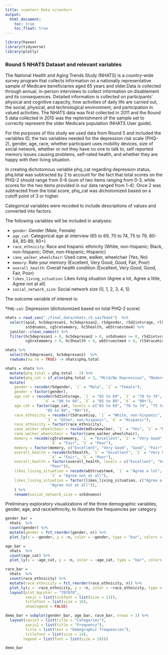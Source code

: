 ```yaml
---
title: <center> Data </center>
output: 
  html_document:
    toc: true
    toc_float: true
---
```


```r
library(haven)
library(tidyverse)
library(plotly)
```

### Round 5 NHATS Dataset and relevant variables
The National Health and Aging Trends Study (NHATS) is a country-wide survey program that collects information on a nationally representative sample of Medicare beneficiaries aged 65 years and older.Data is collected through annual, in-person interviews to collect information on disablement and its consequences. Detailed information is collected on participants’ physical and cognitive capacity, how activities
of daily life are carried out, the social, physical, and technological environment, and participation
in valued activities. The NHATS data was first collected in 2011 and the Round 5 data collected in 2015 was the replenishment of the sample set to correctly represent the older Medicare population (NHATS User guide).


For the purposes of this study we used data from Round 5 and included the variables ID, the two variables needed for the depression risk scale (PHQ-2), gender, age, race, whether participant uses mobility devices, size of social network, whether or not they have no one to talk to, self reported memory issues causing problems, self-rated health, and whether they are happy with their living situation. 

In creating dichotomous variable phq_cat regarding depression status, phq.total was subtracted by 2 to account for the fact that total scores on the PHQ-2 should range from 0-6 (sum of two items ranging from 0-3, while scores for the two items provided in our data ranged from 1-4). Once 2 was subtracted from the total score, phq_cat was dichotomized based on a cutoff point of 3 or higher.

Categorical variables were recoded to include descriptions of values and converted into factors.

The following variables will be included in analyses:

* `gender`: Gender (Male, Female)
* `age_cat`: Categorical age at interview (65 to 69, 70 to 74, 75 to 79, 80-84, 85-89, 90+)
* `race_ethnicity`: Race and hispanic ethnicity (White, non-hispanic; Black, non-hispanic; Other, non-Hispanic; Hispanic)
* `cane_walker_wheelchair`: Used cane, walker, wheelchair (Yes, No)
* `memory`: Rate your memory (Excellent, Very Good, Good, Fair, Poor)
* `overall_health`: Overall health condition (Excellent, Very Good, Good, Fair, Poor)
* `likes_living_situation`: Likes living situation (Agree a lot, Agree a little, Agree not at all)
* `social_network_size`: Social network size (0, 1, 2, 3, 4, 5)

The outcome variable of interest is:

*`PHQ-cat`: Depression (dichotomized based on total PHQ-2 score)

```r
nhats = read_sas("./final_data/nhats_r5.sas7bdat")  %>%
  select(spid, hc5depresan1, hc5depresan2, r5dgender, r5d2intvrage, rl5dracehisp, md5canewlker, 
         sn5dnumsn, cg5ratememry, hc5health, wb5truestme4) %>%
  janitor::clean_names() %>%   
  filter(hc5depresan1 > 0, hc5depresan2 > 0, sn5dnumsn >= 0, r5d2intvrage > 0, md5canewlker > 0, 
         cg5ratememry > 0, hc5health > 0, wb5truestme4 > 0, rl5dracehisp < 5)

nhats %>% 
  select(hc5depresan1, hc5depresan2)  %>% 
  rowSums(na.rm = TRUE) -> nhats$phq.total

nhats = nhats %>%
  mutate(phq.total = phq.total - 2) %>% 
  mutate(phq_cat = if_else(phq.total < 3, "Mild/No Depression", "Moderate/Severe Depression")) %>% 
  mutate(
    gender = recode(r5dgender, `1` = "Male", `2` = "Female"),
    gender = factor(gender),
    age_cat = recode(r5d2intvrage, `1` = "65 to 69", `2` = "70 to 74", `3` = "75 to 79", 
                 `4` = "80 to 84", `5` = "85 to 89", `6` = "90+"),
    age_cat = factor(age_cat, levels = c("65 to 69", "70 to 74", "75 to 79", "80 to 84", 
                  "85 to 89", "90+")),
    race_ethnicity = recode(rl5dracehisp, `1` = "White, non-hispanic", `2` = "Black, non-hispanic", 
                  `3` = "Other, non-hispanic", `4` = "Hispanic"),
    race_ethnicity = factor(race_ethnicity),
    cane_walker_wheelchair = recode(md5canewlker, `1` = "Yes", `2` = "No"),
    cane_walker_wheelchair = factor(cane_walker_wheelchair),
    memory = recode(cg5ratememry, `1` = "Excellent", `2` = "Very Good", `3` = "Good", 
                    `4` = "Fair", `5` = "Poor"),
    memory = factor(memory, c("Excellent", "Very Good", "Good", "Fair", "Poor")),
    overall_health = recode(hc5health, `1` = "Excellent", `2` = "Very Good", `3` = "Good", 
                    `4` = "Fair", `5` = "Poor"),
    overall_health = factor(overall_health, levels = c("Excellent", "Very Good", "Good", "Fair", 
                    "Poor")),
    likes_living_situation = recode(wb5truestme4, `1` = "Agree a lot", `2` = "Agree a little", 
                    `3` = "Agree not at all"),
    likes_living_situation = factor(likes_living_situation, c("Agree a lot", "Agree a little", 
                    "Agree not at all")),
    ) %>% 
    rename(social_network_size = sn5dnumsn)
```

Preliminary exploratory visualizations of the three demographic variables, gender, age, and race/ethnicity, to illustrate the frequencies per category. 


```r
gender_bar = 
  nhats  %>%   
  count(gender) %>% 
  mutate(gender = fct_reorder(gender, n)) %>% 
  plot_ly(x = ~gender, y = ~n, color = ~gender, type = "bar", colors = "viridis") 

age_bar = 
  nhats  %>%   
  count(age_cat) %>% 
  plot_ly(x = ~age_cat, y = ~n, color = ~age_cat, type = "bar", colors = "viridis") 

race_bar = 
  nhats  %>%   
  count(race_ethnicity) %>% 
  mutate(race_ethnicity = fct_reorder(race_ethnicity, n)) %>% 
  plot_ly(x = ~race_ethnicity, y = ~n, color = ~race_ethnicity, type = "bar", colors = "viridis") %>% 
  layout(plot_bgcolor = "f8f8f8",
         xaxis = list(tickfont = list(size = 11)), 
         titlefont = list(size = 16),
         showlegend = FALSE)

demo_bar = subplot(gender_bar, age_bar, race_bar, nrows = 3) %>%
  layout(xaxis3 = list(title = "Categories"), 
         yaxis2 = list(title = "Frequency"),
         title = list(text = "Demographic frequencies"), 
         titlefont = list(size = 14),
        legend = list(font = list(size = 10)))
```

```r
demo_bar 
```



